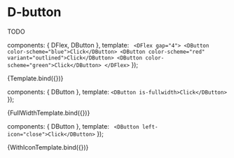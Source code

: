 
<Meta title="Components/Button" component={DButton} />

# D-button

TODO

  components: { DFlex, DButton },
  template: `
  <DFlex gap="4">
    <DButton color-scheme="blue">Click</DButton>
    <DButton color-scheme="red" variant="outlined">Click</DButton>
    <DButton color-scheme="green">Click</DButton>
  </DFlex>`
});

<Canvas>
  <Story name="Default">{Template.bind({})}</Story>
</Canvas>

  components: { DButton },
  template: `<DButton is-fullwidth>Click</DButton>`
});

<Canvas>
  <Story name="Full Width">{FullWidthTemplate.bind({})}</Story>
</Canvas>

  components: { DButton },
  template: `
  <DButton left-icon="close">Click</DButton>`
});

<Canvas>
  <Story name="With Icon">{WithIconTemplate.bind({})}</Story>
</Canvas>
